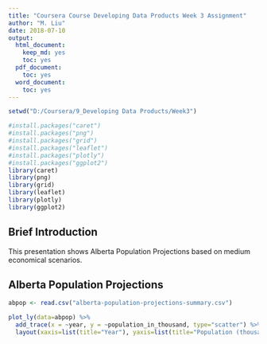 ---
title: "Coursera Course Developing Data Products Week 3 Assignment"
author: "M. Liu"
date: 2018-07-10
output:
  html_document:
    keep_md: yes
    toc: yes
  pdf_document:
    toc: yes
  word_document:
    toc: yes
---

```{r, results='hide', echo=FALSE, include=FALSE}

setwd("D:/Coursera/9_Developing Data Products/Week3")

#install.packages("caret")
#install.packages("png")
#install.packages("grid")
#install.packages("leaflet")
#install.packages("plotly")
#install.packages("ggplot2")
library(caret)
library(png)
library(grid)
library(leaflet)
library(plotly)
library(ggplot2)
```


## Brief Introduction ##

This presentation shows Alberta Population Projections based on medium economical scenarios.


## Alberta Population Projections ##

```{r, results='show', echo=FALSE,include=TRUE, message=FALSE}
abpop <- read.csv("alberta-population-projections-summary.csv")

plot_ly(data=abpop) %>%
  add_trace(x = ~year, y = ~population_in_thousand, type="scatter") %>% 
  layout(xaxis=list(title="Year"), yaxis=list(title="Population (thousands)"))
```

